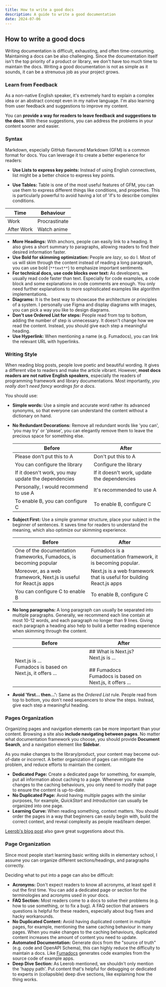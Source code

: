 ```yaml
---
title: How to write a good docs
description: A guide to write a good documentation
date: 2024-07-06
---
```


## How to write a good docs

Writing documentation is difficult, exhausting, and often time-consuming.
Maintaining a docs can be also challenging.
Since the documentation itself isn't the top priority of a product or library, we don't have too much time to maintain the docs.
Writing a good documentation is not as simple as it sounds, it can be a strenuous job as your project grows.

### Learn from Feedback

As a non-native English speaker, it's extremely hard to explain a complex idea or an abstract concept even in my native language.
I'm also learning from user feedback and suggestions to improve my content.

You can **provide a way for readers to leave feedback and suggestions to the docs**.
With these suggestions, you can address the problems in your content sooner and easier.

### Syntax

Markdown, especially GitHub flavoured Markdown (GFM) is a common format for docs.
You can leverage it to create a better experience for readers:

- **Use Lists to express key points:** Instead of using English connectives, list might be a better choice to express key points.

- **Use Tables:** Table is one of the most useful features of GFM, you can use them to express different things like conditions, and properties. This is particularly powerful to avoid having a lot of 'if's to describe complex conditions.

| Time       | Behaviour     |
| ---------- | ------------- |
| Work       | Procrastinate |
| After Work | Watch anime   |

- **More Headings:** With anchors, people can easily link to a heading. It also gives a short summary to paragraphs, allowing readers to find their desired information faster.
- **Use Bold for skimming optimization:** People are _lazy_, so do I. Most of us will skim through the content instead of reading a long paragraph, you can use bold (`**text**`) to emphasize important sentiments.
- **For technical docs, use code blocks over text:** As developers, we usually read code faster than text. Especially for code examples, a code block and some explanations in code comments are enough.
  You only need further explanations to more sophisticated examples like algorithm implementations.
- **Diagrams:** It is the best way to showcase the architecture or principles of a system. I personally use Figma and display diagrams with images, you can pick a way you like to design diagrams.
- **Don't use Ordered List for steps:** People read from top to bottom, adding the number of step is unnecessary. It doesn't change how we read the content. Instead, you should give each step a meaningful heading.
- **Use Hyperlink:** When mentioning a name (e.g. Fumadocs), you can link the relevant URL with hyperlinks.

### Writing Style

When reading blog posts, people love poetic and beautiful wording. It gives a different vibe to readers and make the article vibrant.
However, **most docs readers are not native English speakers**, especially the readers of programming framework and library documentations.
Most importantly, _you really don't need fancy wordings for a docs_.

You should use:

- **Simple words:** Use a simple and accurate word rather its advanced synonyms, so that everyone can understand the content without a dictionary on hand.
- **No Redundant Decorations:** Remove all redundant words like 'you can', 'you may try' or 'please', you can elegantly remove them to leave the precious space for something else.

  | Before                                              | After                                       |
  | --------------------------------------------------- | ------------------------------------------- |
  | Please don't put this to A                          | Don't put this to A                         |
  | You can configure the library                       | Configure the library                       |
  | If it doesn't work, you may update the dependencies | If it doesn't work, update the dependencies |
  | Personally, I would recommend to use A              | It's recommended to use A                   |
  | To enable B, you can configure C                    | To enable B, configure C                    |

- **Subject First:** Use a simple grammar structure, place your subject in the beginner of sentences. It saves time for readers to understand the meaning, which also optimize our skimming experience.

  | Before                                                             | After                                                                |
  | ------------------------------------------------------------------ | -------------------------------------------------------------------- |
  | One of the documentation frameworks, Fumadocs, is becoming popular | Fumadocs is a documentation framework, it is becoming popular.       |
  | Moreover, as a web framework, Next.js is useful for React.js apps  | Next.js is a web framework that is useful for building React.js apps |
  | You can configure C to enable B                                    | To enable B, configure C                                             |

- **No long paragraphs:** A long paragraph can usually be separated into multiple paragraphs.
  Generally, we recommend each line contain at most 10-12 words, and each paragraph no longer than 9 lines.
  Giving each paragraph a heading also help to build a better reading experience when skimming through the content.

  | Before                                                         | After                                                                                                       |
  | -------------------------------------------------------------- | ----------------------------------------------------------------------------------------------------------- |
  | Next.js is ...<br/>Fumadocs is based on Next.js, it offers ... | ## What is Next.js?<br/>Next.js is ...<br/><br/>## Fumadocs<br/>Fumadocs is based on Next.js, it offers ... |

- **Avoid 'first... then...':** Same as the _Ordered List_ rule. People read from top to bottom, you don't need sequencers to show the steps. Instead, give each step a meaningful heading.

### Pages Organization

Organizing pages and navigation elements can be more important than your content. Browsing a site also **include navigating between pages**.
No matter what documentation framework you choose, you should provide **Document Search**, and a navigation element like **Sidebar**.

As you make changes to the library/product, your content may become out-of-date or incorrect.
A better organization of pages can mitigate the problem, and reduce efforts to maintain the content.

- **Dedicated Page:** Create a dedicated page for something, for example, put all information about caching to a page. Whenever you make changes to the caching behaviours, you only need to modify that page to ensure the content is up-to-date.
- **No Duplicated Page:** Avoid having multiple pages with the similar purposes, for example, _QuickStart_ and _Introduction_ can usually be organized into one page.
- **Learning Curve:** When reading something, context matters. You should order the pages in a way that beginners can easily begin with, build the correct context, and reveal complexity as people read/learn deeper.

[Leerob's blog post](https://leerob.io/blog/developer-experience#documentation) also gave great suggestions about this.

### Page Organization

Since most people start learning basic writing skills in elementary school, I assume you can organize different sections/headings, and paragraphs correctly.

Deciding what to put into a page can also be difficult:

- **Acronyms:** Don't expect readers to know all acronyms, at least spell it out the first time. You can add a dedicated page or section for the terminologies and acronyms used in your docs.
- **FAQ Section:** Most readers come to a docs to solve their problems (e.g. how to use something, or to fix a bug). A FAQ section that answers questions is helpful for these readers, especially about bug fixes and hacky workarounds.
- **No Duplicated Content:** Avoid having duplicated content in multiple pages, for example, mentioning the same caching behaviour in many pages. When you make changes to the caching behaviours, duplicated content increases the amount of content you need to update.
- **Automated Documentation:** Generate docs from the "source of truth" (e.g. code and OpenAPI Schema), this can highly reduce the difficulty to maintain a docs. Like [Fumadocs](https://fumadocs.vercel.app) generates code examples from the source code of example apps.
- **Deep Dive Section:** As Leerob mentioned, we shouldn't only mention the 'happy path'. Put content that's helpful for debugging or dedicated to experts in (collapsible) deep dive sections, like explaining how the thing works.
